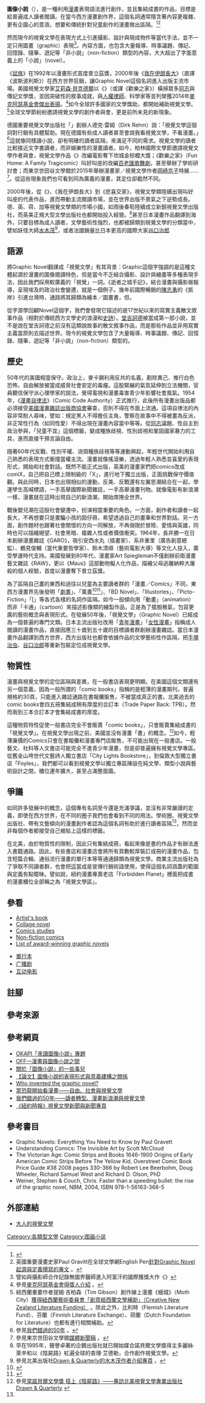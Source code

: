 {{他用|other=日本的Visual novel|视觉小说}}
{{Expand language|1=en|time=2022-03-22T07:00:29+00:00}}
{{Globalize/West}}

'''圖像小說'''（{{lang-en|Graphic novel}}），是一種利用[[漫畫|漫畫]]表現語法進行創作，並且集結成書的作品，目標是給普遍成人讀者閱讀。在當今西方漫畫創作界，這個名詞通常隱含著內容更複雜、更有企圖心的意涵，想要和傳統針對兒童創作的漫畫做出區隔。<ref name="britannica">{{cite web |title=Graphic novel |url=https://global.britannica.com/art/graphic-novel |website=大英百科全書 |publisher=Britannica Group, Inc |accessdate=2020-05-28 |language=en |archive-date=2020-11-11 |archive-url=https://web.archive.org/web/20201111050554/https://global.britannica.com/art/graphic-novel |dead-url=no }}</ref><ref>英國重要漫畫史家Paul Gravitt在全球文學網English Pen[http://www.englishpen.org/pen-atlas/who-invented-the-graphic-novel/ 針對Graphic Novel起源與定義撰寫的專文] {{Wayback|url=http://www.englishpen.org/pen-atlas/who-invented-the-graphic-novel/ |date=20150924001028 }}。</ref>

然而現今的視覺文學在表現方式上引進攝影、設計與現成物件等當代手法，並不一定只用圖畫（graphic）表現<ref>譬如{{link-fr|艾曼紐•吉拜|Emmanuel Guibert}}與攝影師合作記錄無國界醫師進入阿富汗的國際獲獎大作《{{le|攝影師 (漫畫)|The Photographer (comics)|攝影師}}》</ref>。內容方面，也包含大量報導、時事議題、傳記、回憶錄、隨筆、遊記等「非小說」（non-fiction）類型的內容，大大超出了字面意義上的「小說」（novel）。

《[[鼠族|鼠族]]》在1992年以漫畫形式首度普立茲獎，2000年後《[[波斯波利斯_(漫畫)|我在伊朗長大]]》（直譯《波斯波利斯》）在西方世界狂銷，讓Graphic Novel這個名詞進入出版主流市場。美國視覺文學家[[艾莉森·貝克德爾|艾莉森·貝克德爾]]以《{{le|悲喜交家|Fun Home}}》（或譯《歡樂之家》）橫掃眾多[[同志_(LGBT)|同志]]與傳記文學獎，並因突破性的敘事成就，與[[人權律師|人權律師]]、科學家等並列榮獲2014年[[麥克阿瑟獎|麥克阿瑟基金會傑出表揚]]。<ref>參見[[麥克阿瑟基金會|麥克阿瑟基金會]][http://www.macfound.org/fellows/908/ 得獎人介紹] {{Wayback|url=http://www.macfound.org/fellows/908/ |date=20201125032115 }}。</ref>如今全球許多國家的文學獎助，都開始補助視覺文學。<ref>紐西蘭重要作者提姆·吉柏森（Tim Gibson）創作線上漫畫《蛾城》（Moth City）[http://www.flyingwhities.com/327644/about 獲得紐西蘭藝術委員會「創意紐西蘭文學補助」（Creative New Zealand Literature Funding）] {{Wayback|url=http://www.flyingwhities.com/327644/about |date=20150206024549 }}。除此之外，比利時（Flemish Literature Fund）、芬蘭（Finnish Literature Exchange）、荷蘭（Dutch Foundation for Literature）也都有進行相關補助。</ref>全球文學節紛紛邀請視覺文學的創作者與會，更是前所未見的新現象。{{noteTag|1=可以Google搜尋 "[[google:literature_festival_graphic_novel|literature festival graphic novel]]"，會有非常驚異的發現。}}

德國重要視覺文學出版社「{{link-de|Reprodukt}}」創辦人德克·雷姆（Dirk Rehm）說：「視覺文學這個詞對行銷有具體幫助。現在德國有些成人讀者甚至會說我看視覺文學，不看漫畫。」<ref>參見[http://www.paperfilmfestival.net/2014/06/50.html 我們錯過的50年] {{Wayback|url=http://www.paperfilmfestival.net/2014/06/50.html |date=20141011130020 }}。</ref>這就像同樣讀小說，卻有明確的讀者區隔，來滿足不同的需求。視覺文學的讀者比較接近文字書讀者，而非娛樂性的漫畫讀者。如今，柏林國際文學節邀請視覺文學作者與會，視覺文學作品《{{le|藍色是最溫暖的顏色 (漫畫)|Blue Is the Warmest Color (comics)|藍色是最溫暖的顏色}}》改編電影奪下坎城金棕櫚大獎；《歡樂之家》（Fun Home: A Family Tragicomic）叫好叫座的改編[[百老匯|百老匯]][[歌舞劇|歌舞劇]]，甚至舉辦了學術研討會；而東京世田谷文學館於2015年舉辦漫畫家／視覺文學作者[[岡崎京子|岡崎京子]]特展……<ref>參見東京世田谷文學館[http://www.setabun.or.jp/document/pressrelease_okazaki_2015.pdf 媒體新聞稿] {{Wayback|url=http://www.setabun.or.jp/document/pressrelease_okazaki_2015.pdf |date=20191005033527 }}。</ref>。從這些現象我們也可看到同為廣義的漫畫，其定位卻截然不同。

2000年後，從《{{le|吉米·科瑞根：地球上最聰明的小子|Jimmy Corrigan, the Smartest Kid on Earth|吉米·科瑞根}}》、《我在伊朗長大》到《悲喜交家》，視覺文學類陸續出現叫好叫座的代表作品，進而帶動主流閱讀市場，並在世界出版不景氣之下逆勢成長。德、英、荷、加等視覺文學類的市場小國，如雨後春筍陸續成立新銳視覺文學出版社，而英美正規大型文學出版社也都開始投入經營。<ref>早在1995年，聲譽卓著的企鵝出版社就已開始媒合諾貝爾文學獎得主多麗絲·萊辛和以《陰屍路》紅遍全球的查理·艾德勒，合作創作視覺文學。</ref>甚至日本漫畫作品翻譯到海外，只要目標為成人讀者，文學藝術性強烈，也都被歸類到視覺文學的分類當中，譬如妖怪大師[[水木茂|水木茂]]<ref>參見北美出版社[https://www.drawnandquarterly.com/author/shigeru-mizuki Drawn & Quarterly的水木茂作者介紹專頁] {{Wayback|url=https://www.drawnandquarterly.com/author/shigeru-mizuki |date=20201130073611 }}。</ref>，或者法國銷量比日本更高的國際大家[[谷口治郎|谷口治郎]]{{noteTag|1=請Google搜尋"[[google:Jiro_Taniguchi|Jiro Taniguchi]]"和"[[google:Roman_graphique|Roman graphique]]"或"[[google:graphic_novel|graphic novel]]"，可看到法、德、英語都已普遍將他的作品歸為視覺文學。}}

==語源==

將Graphic Novel翻譯成「視覺文學」有其背景：Graphic這個字強調的是這種文體起源於漫畫的圖像閱讀特色，但是當今不乏結合攝影、設計與繪畫等多種表現手法，因此我們採用較廣義的「視覺」一詞。《逝者之城手記》，結合漫畫與攝影做報導，呈現埃及的政治社會變遷，就是一個例子。幾年前國際暢銷的[[陳志勇|陳志勇]]的《抵岸》引進台灣時，通路將其歸類為繪本／圖畫書，但{{fact|事實上在世界各國，書店、漫畫店與圖書館都將其陳列在視覺文學區|time=2017-11-12}}。

從字源學回顧Novel這個字，我們會發現它描述的是17世紀以來的寫實主義散文敘事作品（相對於傳統西方文學史的浪漫和[[史詩|史詩]]）。[[堂吉訶德|堂吉訶德]]被當成第一部小說，並不是說在堂吉訶德之前沒有這類說故事的散文敘事作品，而是那些作品並非用寫實主義當原則去描述世界。現今的視覺文學包含了大量報導、時事議題、傳記、回憶錄、隨筆、遊記等「非小說」（non-fiction）類型的{{fact|內容，大大超出了字面意義上的「小說」，因此將其譯為「文學」較為恰當|time=2015-11-23}}。

==歷史==

50年代的美國相當保守。政治上，麥卡錫利用反共的名義，剷除異己、推行白色恐怖，自由解放被當成威脅社會安定的毒瘤。這股緊繃的氣氛延伸到立法機關，官員聽信保守派心理學家的說法，覺得電視和漫畫毒害青少年影響社會風氣。1954年，《[[漫畫準則管理局|漫畫自律法]]》（Comic Code Authority）正式推行，此後所有漫畫出版品都必須接受[[漫畫雜誌出版商協會|美國漫畫雜誌出版商協會]]審查，否則不得在市面上流通。這項自律法的內容非常耐人尋味，譬如：規定黑人不得擔任主角，警察在故事中不得被畫為反派，非正常性行為（如同性愛）不得出現在漫畫內容當中等等。從[[同志_(LGBT)|同志]]議題、性自主到政治參與，「兒童不宜」這個標籤，變成種族歧視、性別歧視和鞏固國家暴力的工具，進而直接干預言論自由。

隨著60年代反戰、性別平權、消弭種族歧視等等運動興起，年輕世代開始利用自己熟悉的表現方式衝撞當權主流。漫畫就像搖滾樂，透過年輕人熟悉並喜愛的表現形式，開始和社會對話。既然不能正式出版，英美的漫畫家們把comics改成comiX，自己把自己標上限制級的「X」，進行地下獨立出版，正面挑戰保守價值觀。與此同時，日本也出現相似的運動，反美、反戰還有左翼思潮結合在一起，學運學生高喊標語，一手高舉國際新聞雜誌，一手高舉漫畫刊物。就像電影有新浪潮一樣，漫畫就在這時出現自己的新浪潮，開始席捲全世界。

戰後嬰兒潮在這股社會變遷中，扮演相當重要的角色。一方面，創作者和讀者一起長大，不再想要只是畫騙小孩的囡仔冊，希望透過自己的畫筆和世界對話。另一方面，創作題材也跟著社會關懷的方向一同解放，不再侷限於冒險、愛情與英雄，同時也可以描繪絕望、社會黑暗、複雜人性或者價值衝突。1964年，長井勝一在日本創辦漫畫雜誌《GARO》，吸引安西水丸（插畫家）、系井重里（廣告創意總監）、鶴見俊輔（當代重要哲學家）、鈴木清順（藝術電影大導）等文化人投入，廣受學運時代支持。美國發展到80年代，漫畫家Art Spiegleman不僅創辦前衛漫畫藝文雜誌《RAW》，更以《Maus》這部動物擬人化作品，描繪父母逃離納粹大屠殺的個人經驗，首度以漫畫奪下普立茲獎。

為了區隔自己畫的東西和過往以兒童為主要讀者群的「漫畫／Comics」不同，東西方漫畫界先後發明「[[劇畫|劇畫]]」、「萬畫<ref>{{Cite book|language=ja|author=石之森章太郎|authorlink=石之森章太郎|year =1998|title = 絆 不肖の息子から不肖の息子たちへ|publisher = [[NTT出版|NTT出版]]|pages =18-26|isbn =  978-4757150089}}</ref><ref>{{Cite web|url=http://www.ishinomori.co.jp/ishinomori/img/pic_manga_sengen.png|title=萬画宣言|work=石ノ森WEBサイト〜変身!〜|publisher=石森プロ|format=[[Portable_Network_Graphics|PNG]]|accessdate=2012-10-23|deadurl=yes|archiveurl=https://web.archive.org/web/20130320070708/http://ishinomori.co.jp/ishinomori/img/pic_manga_sengen.png|archivedate=2013-03-20}}</ref>」、「BD Novel」、「Illustories」、「Picto-Fiction」「[{{le|連續藝術|Sequential art|Sequential Art}}」等各式各樣的名詞作區隔。如今一般傾向用「動畫」（animation）而非「卡通」（cartoon）來描述影像類的繪製作品，正是為了擺脫稚氣，包容更廣的藝術概念與表現形式。在發展50年後，「視覺文學」（Graphic Novel）已經成為一個普遍的專門文類。日本主流出版社改用「[[青年漫畫|青年漫畫]]」「[[女性漫畫|女性漫畫]]」指稱成人閱讀的漫畫作品，直接因應三十歲到五十歲的目標讀者群創辦漫畫雜誌。當日本漫畫作品翻譯到西方世界，西方出版社也都會依據作品的文學藝術性作區隔，把[[手塚治虫|手塚治虫]]、[[谷口治郎|谷口治郎]]等重新包裝定位成視覺文學。

== 物質性 ==

漫畫與視覺文學的定位區隔與差異，在一般書店表現更明顯。在美國這個文類還有另一個意義，因為一般所謂的「comic books」指稱的是輕薄的漫畫期刊，普遍規格約30頁，只能進入雜誌通路在書報攤販售，不被當成真正的書。北美過去的comic books會四五冊集結成稍有厚度的合訂本（Trade Paper Back: TPB）。然而兩到三本合訂本才會集結成書的厚度。

這種物質特性促使一般書店完全不會販賣「comic books」，只會販賣集結成書的「視覺文學」。在視覺文學出現之前，美國並沒有漫畫「書」的概念。<ref>參見[http://www.chinatimes.com/newspapers/20141004000774-260116 當諾貝爾文學獎 搭上《陰屍路》——專訪北美視覺文學專業出版社Drawn & Quarterly] {{Wayback|url=http://www.chinatimes.com/newspapers/20141004000774-260116 |date=20190922085812 }}</ref>如今，輕薄廉價的Comics只會在書報攤和漫畫專門店販售，不可能出現在一般書店。一般藝文、社科等人文書店可能完全不進青少年漫畫，但是卻普遍擁有視覺文學專區。從舊金山垮世代文藝詩人獨立書店「City Lights Bookstore」，到倫敦大型獨立書店「Foyles」，我們都可以看到視覺文學以獨立專區陳設在純文學、類型小說與藝術設計之間，櫃位連年擴大，甚至占滿整面牆。

== 爭議 ==

如同許多發展中的概念，這個專有名詞至今還是充滿爭議，並沒有非常嚴謹的定義，即使在西方世界，在不同的圈子我們也會看到不同的用法。學術圈、視覺文學出版社、帶有文藝傾向的漫畫創作者認為這個名詞有助於進行讀者區隔<ref name="britannica"/>，然而並非每個作者都接受自己被貼上這樣的標籤。

在北美，由於物質性的限制，因此只有集結成冊，看起來像是書的作品才有辦法進入書籍通路。因此，有些書店和漫畫店會將所有頁數較厚裝訂成冊的漫畫作品，包含短篇合輯、通俗流行漫畫的單行本等等通通歸類為視覺文學。商業主流出版社為了爭取不同讀者群，也會把這當成是宣傳行銷術語使用，使得這個名詞涵蓋的範圍與定義有點曖昧。譬如說，紐約漫畫專賣老店「Forbidden Planet」裡面把成書的漫畫櫃位全部稱之為「視覺文學區」。

== 參看 ==
{{Portal|漫畫}}
{{TransH}}
* [[Artist's_book|Artist's book]]
* [[Collage_novel|Collage novel]]
* [[Comics_studies|Comics studies]]
* [[Non-fiction_comics|Non-fiction comics]]
* [[List_of_award-winning_graphic_novels|List of award-winning graphic novels]]
{{TransF}}
* [[單行本|單行本]]
*[[广播剧|广播剧]]
* [[互动电影|互动电影]]

==註腳==
{{ReflistH}}
{{NoteFoot}}
{{ReflistF}}

==參考來源==
{{reflist}}

== 參考網頁 ==
* [https://okapi.books.com.tw/search?k=%E4%BE%86%E8%AE%80%E5%9C%96%E5%83%8F%E5%B0%8F%E8%AA%AA OKAPI「來讀圖像小說」專題] {{Wayback|url=https://okapi.books.com.tw/search?k=%E4%BE%86%E8%AE%80%E5%9C%96%E5%83%8F%E5%B0%8F%E8%AA%AA |date=20220208221005 }}
* [http://www.mottimes.com/cht/article_detail.php?type=1&serial=30 OFF—漫畫與圖像小說之間] {{Wayback|url=http://www.mottimes.com/cht/article_detail.php?type=1&serial=30 |date=20201111050648 }}
* [https://web.archive.org/web/20181202155054/http://reader.roodo.com/wolfhsu/archives/21340292.html 關於「圖像小說」的一些事兒]
* [http://192.192.83.167/bitstream/987654321/1437/2/%E5%9C%96%E5%83%8F%E5%B0%8F%EF%A5%AF.pdf 【論文】圖像小說的表現形式與意義建構之關係] {{Wayback|url=http://192.192.83.167/bitstream/987654321/1437/2/%E5%9C%96%E5%83%8F%E5%B0%8F%EF%A5%AF.pdf |date=20220208221221 }}
* [http://www.englishpen.org/pen-atlas/who-invented-the-graphic-novel/ Who invented the graphic novel?] {{Wayback|url=http://www.englishpen.org/pen-atlas/who-invented-the-graphic-novel/ |date=20150924001028 }}
* [http://www.chinatimes.com/newspapers/20140816000722-260116 當恐龍開始看漫畫——自由、社會與視覺文學] {{Wayback|url=http://www.chinatimes.com/newspapers/20140816000722-260116 |date=20191020124545 }}
* [https://web.archive.org/web/20141011130020/http://www.paperfilmfestival.net/2014/06/50.html 我們錯過的50年——讀者轉型、漫畫新浪潮與視覺文學]
* [http://topics.nytimes.com/top/reference/timestopics/subjects/g/graphic_novels/index.html 《紐約時報》視覺文學新聞與新聞專頁] {{Wayback|url=http://topics.nytimes.com/top/reference/timestopics/subjects/g/graphic_novels/index.html |date=20160306074919 }}

== 參考書目 ==
* Graphic Novels: Everything You Need to Know by Paul Gravett
* Understanding Comics: The Invisible Art by Scott McCloud
* The Victorian Age: Comic Strips and Books 1646-1900 Origins of Early American Comic Strips Before The Yellow Kid, Overstreet Comic Book Price Guide #38  2008 pages 330-366 by Robert Lee Beerbohm, Doug Wheeler, Richard Samuel West and Richard D. Olson, PhD
* Weiner, Stephen & Couch, Chris. Faster than a speeding bullet: the rise of the graphic novel, NBM, 2004, ISBN 978-1-56163-368-5

== 外部連結 ==
* [https://web.archive.org/web/20141109000342/http://www.paperfilmfestival.net/ 大人的視覺文學]

[[Category:各類型文學|Category:各類型文學]]
[[Category:图画小说|Category:图画小说]]